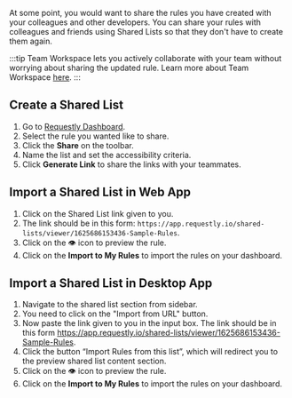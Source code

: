 At some point, you would want to share the rules you have created with your colleagues and other developers. You can share your rules with colleagues and friends using Shared Lists so that they don't have to create them again.

:::tip
Team Workspace lets you actively collaborate with your team without worrying about sharing the updated rule. Learn more about Team Workspace [here](/features/shared-workspace/introduction).
:::

## Create a Shared List 
1. Go to [Requestly Dashboard](https://app.requestly.io/rules/my-rules).
2. Select the rule you wanted like to share. 
3. Click the **Share** on the toolbar.
4. Name the list and set the accessibility criteria. 
5. Click **Generate Link** to share the links with your teammates. 


## Import a Shared List‍ in Web App
1. Click on the Shared List link given to you. 
2. The link should be in this form: `https://app.requestly.io/shared-lists/viewer/1625686153436-Sample-Rules`. 
3. Click on the 👁️ icon to preview the rule.
4. Click on the **Import to My Rules** to import the rules on your dashboard. 

## Import a Shared List in Desktop App
1. Navigate to the shared list section from sidebar. 
2. You need to click on the "Import from URL" button. 
3. Now paste the link given to you in the input box. The link should be in this form https://app.requestly.io/shared-lists/viewer/1625686153436-Sample-Rules. 
4. Click the button “Import Rules from this list”, which will redirect you to the preview shared list content section. 
5. Click on the 👁️ icon to preview the rule. ‍ 
6. Click on the **Import to My Rules** to import the rules on your dashboard.

